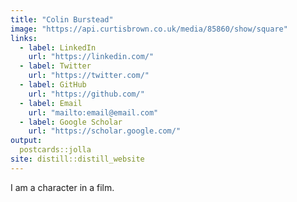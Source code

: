 ```yaml
---
title: "Colin Burstead"
image: "https://api.curtisbrown.co.uk/media/85860/show/square"
links:
  - label: LinkedIn
    url: "https://linkedin.com/"
  - label: Twitter
    url: "https://twitter.com/"
  - label: GitHub
    url: "https://github.com/"
  - label: Email
    url: "mailto:email@email.com"
  - label: Google Scholar
    url: "https://scholar.google.com/"
output:
  postcards::jolla
site: distill::distill_website
---
```


I am a character in a film.
